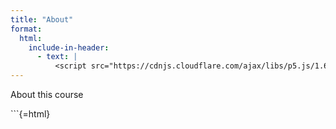 ```yaml
---
title: "About"
format: 
  html:
    include-in-header: 
      - text: |
          <script src="https://cdnjs.cloudflare.com/ajax/libs/p5.js/1.6.0/p5.min.js"></script>
---
```


About this course

```{=html}
<div id="wolfram-sketch"></div>
<script>
new p5((p) => {
  let n = 10000;
  let x = [];
  let y = [];

  let t = 0;
  let dt = 0.05;

  p.setup = () => {
    let canvas = p.createCanvas(400, 800);
    canvas.parent("wolfram-sketch");
    for (let i = 0; i < n; i++) {
      x[i] = i + 1;
      y[i] = x[i] / 235.0;
    }
    p.stroke(0, 165);
    p.strokeWeight(1);
    p.background(255);
  };

  p.draw = () => {
    p.background(255);

    for (let i = 0; i < n; i++) {
      let k = (4 + 3 * p.sin(2 * y[i] - t)) * p.cos(x[i] / 29.0);
      let e = y[i] / 8.0 - 13.0;
      let d = p.sqrt(k * k + e * e);
      let c = d - t;

      let q = 3 * p.sin(2 * k) 
            + 0.3 / k 
            + p.sin(y[i] / 25.0) * k * (9 + 4 * p.sin(9 * e - 3 * d + 2 * t));

      let px = q + 30 * p.cos(c) + 200;
      let py = 400 - (q * p.sin(c) + 39 * d - 220);
      p.stroke(i/40, i/160, 200-i/80, 165);
      p.point(px,py);
    }
    t += dt;
    if (t > p.TWO_PI) t = 0;
  };
});
</script>
